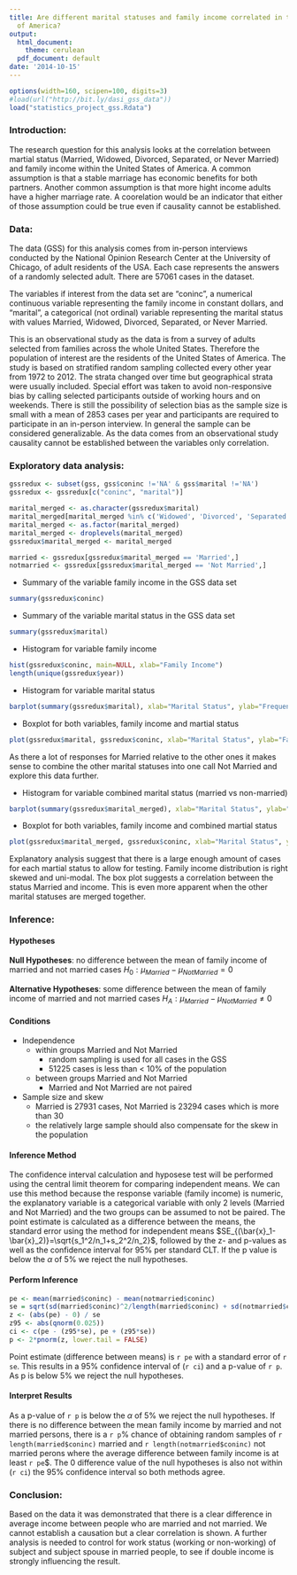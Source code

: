 ```yaml
---
title: Are different marital statuses and family income correlated in the United States
  of America?
output:
  html_document:
    theme: cerulean
  pdf_document: default
date: '2014-10-15'
---
```


<!-- For more info on RMarkdown see http://rmarkdown.rstudio.com/ -->

<!-- Enter the code required to load your data in the space below. The data will be loaded but the line of code won't show up in your write up (echo=FALSE) in order to save space-->
```r
options(width=160, scipen=100, digits=3)
#load(url("http://bit.ly/dasi_gss_data"))
load("statistics_project_gss.Rdata")
```

<!-- In the remainder of the document, add R code chunks as needed -->

### Introduction:

The research question for this analysis looks at the correlation between martial status (Married, Widowed, Divorced, Separated, or Never Married) and family income within the United States of America. A common assumption is that a stable marriage has economic benefits for both partners. Another common assumption is that more hight income adults have a higher marriage rate. A coorelation would be an indicator that either of those assumption could be true even if causality cannot be established.

### Data:

The data (GSS) for this analysis comes from in-person interviews conducted by the National Opinion Research Center at the University of Chicago, of adult residents of the USA. Each case represents the answers of a randomly selected adult. There are 57061 cases in the dataset.

The variables if interest from the data set are "coninc", a numerical continuous variable representing the family income in constant dollars, and "marital", a categorical (not ordinal) variable representing the marital status with values Married, Widowed, Divorced, Separated, or Never Married.

This is an observational study as the data is from a survey of adults selected from families across the whole United States. Therefore the population of interest are the residents of the United States of America. The study is based on stratified random sampling collected every other year from 1972 to 2012. The strata changed over time but geographical strata were usually included. Special effort was taken to avoid non-responsive bias by calling selected participants outside of working hours and on weekends. There is still the possibility of selection bias as the sample size is small with a mean of 2853 cases per year and participants are required to participate in an in-person interview. In general the sample can be considered generalizable. As the data comes from an observational study causality cannot be established between the variables only correlation.

### Exploratory data analysis:

```r
gssredux <- subset(gss, gss$coninc !='NA' & gss$marital !='NA')
gssredux <- gssredux[c("coninc", "marital")]

marital_merged <- as.character(gssredux$marital)
marital_merged[marital_merged %in% c('Widowed', 'Divorced', 'Separated', 'Never Married')] <- "Not Married"
marital_merged <- as.factor(marital_merged)
marital_merged <- droplevels(marital_merged)
gssredux$marital_merged <- marital_merged

married <- gssredux[gssredux$marital_merged == 'Married',]
notmarried <- gssredux[gssredux$marital_merged == 'Not Married',]
```

* Summary of the variable family income in the GSS data set
```r
summary(gssredux$coninc)
```
* Summary of the variable marital status in the GSS data set
```r
summary(gssredux$marital)
```

* Histogram for variable family income

```r
hist(gssredux$coninc, main=NULL, xlab="Family Income")
length(unique(gssredux$year))
```

* Histogram for variable marital status

```r
barplot(summary(gssredux$marital), xlab="Marital Status", ylab="Frequency")
```

* Boxplot for both variables, family income and martial status

```r
plot(gssredux$marital, gssredux$coninc, xlab="Marital Status", ylab="Family Income")
```

As there a lot of responses for Married relative to the other ones it makes sense to combine the other marital statuses into one call Not Married and explore this data further.

* Histogram for variable combined marital status (married vs non-married)

```r
barplot(summary(gssredux$marital_merged), xlab="Marital Status", ylab="Frequency")
```

* Boxplot for both variables, family income and combined martial status

```r
plot(gssredux$marital_merged, gssredux$coninc, xlab="Marital Status", ylab="Family Income")
```

Explanatory analysis suggest that there is a large enough amount of cases for each martial status to allow for testing. Family income distribution is right skewed and uni-modal. The box plot suggests a correlation between the status Married and income. This is even more apparent when the other marital statuses are merged together.

### Inference:

#### Hypotheses

__Null Hypotheses__: no difference between the mean of family income of married and not married cases $H_{0}: \mu_{Married}-\mu_{NotMarried}=0$

__Alternative Hypotheses__: some difference between the mean of family income of married and not married cases $H_{A}: \mu_{Married}-\mu_{NotMarried}\neq0$

#### Conditions
* Independence
    * within groups Married and Not Married
        * random sampling is used for all cases in the GSS
        * 51225 cases is less than < 10% of the population 
    * between groups Married and Not Married
        * Married and Not Married are not paired
* Sample size and skew
    * Married is 27931 cases, Not Married is 23294 cases which is more than 30
    * the relatively large sample should also compensate for the skew in the population 

#### Inference Method

The confidence interval calculation and hyposese test will be performed using the central limit theorem for comparing independent means. We can use this method because the response variable (family income) is numeric, the explanatory variable is a categorical variable with only 2 levels (Married and Not Married) and the two groups can be assumed to not be paired. The point estimate is calculated as a difference between the means, the standard error using the method for independent means $SE_{(\bar{x}_1-\bar{x}_2)}=\sqrt{s_1^2/n_1+s_2^2/n_2}$, followed by the z- and p-values as well as the confidence interval for 95% per standard CLT. If the p value is below the $\alpha$ of 5% we reject the null hypotheses.

#### Perform Inference
```r
pe <- mean(married$coninc) - mean(notmarried$coninc)
se = sqrt(sd(married$coninc)^2/length(married$coninc) + sd(notmarried$coninc)^2/length(notmarried$coninc))
z <- (abs(pe) - 0) / se
z95 <- abs(qnorm(0.025))
ci <- c(pe - (z95*se), pe + (z95*se))
p <- 2*pnorm(z, lower.tail = FALSE)
```
Point estimate (difference between means) is `r pe` with a standard error of `r se`. This results in a 95% confidence interval of (`r ci`) and a p-value of `r p`. As p is below 5% we reject the null hypotheses.

#### Interpret Results
As a p-value of `r p` is below the $\alpha$ of 5% we reject the null hypotheses. If there is no difference between the mean family income by married and not married persons, there is a `r p`% chance of obtaining random samples of `r length(married$coninc)` married and `r length(notmarried$coninc)` not married perons where the average difference between family income is at least `r pe`$. The 0 difference value of the null hypotheses is also not within (`r ci`) the 95% confidence interval so both methods agree.

### Conclusion:

Based on the data it was demonstrated that there is a clear difference in average income between people who are married and not married. We cannot establish a causation but a clear correlation is shown. A further analysis is needed to control for work status (working or non-working) of subject and subject spouse in married people, to see if double income is strongly influencing the result.
